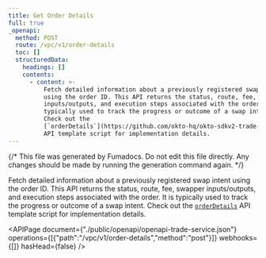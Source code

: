 ```yaml
---
title: Get Order Details
full: true
_openapi:
  method: POST
  route: /vpc/v1/order-details
  toc: []
  structuredData:
    headings: []
    contents:
      - content: >-
          Fetch detailed information about a previously registered swap intent
          using the order ID. This API returns the status, route, fee, swapper
          inputs/outputs, and execution steps associated with the order. It is
          typically used to track the progress or outcome of a swap intent.
          Check out the
          [`orderDetails`](https://github.com/okto-hq/okto-sdkv2-trade-service-template-app/tree/main/src/api)
          API template script for implementation details.
---
```


{/* This file was generated by Fumadocs. Do not edit this file directly. Any changes should be made by running the generation command again. */}

Fetch detailed information about a previously registered swap intent using the order ID. This API returns the status, route, fee, swapper inputs/outputs, and execution steps associated with the order. It is typically used to track the progress or outcome of a swap intent. Check out the [`orderDetails`](https://github.com/okto-hq/okto-sdkv2-trade-service-template-app/tree/main/src/api) API template script for implementation details.

<APIPage document={"./public/openapi/openapi-trade-service.json"} operations={[{"path":"/vpc/v1/order-details","method":"post"}]} webhooks={[]} hasHead={false} />